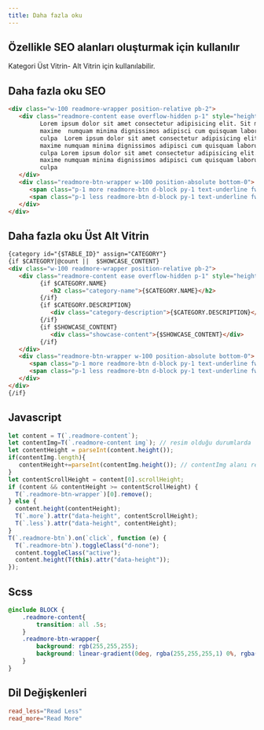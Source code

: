 ```yaml
---
title: Daha fazla oku
---
```

## Özellikle SEO alanları oluşturmak için kullanılır
Kategori Üst Vitrin- Alt Vitrin için kullanılabilir. 
## Daha fazla oku SEO
```html title="Smarty"
<div class="w-100 readmore-wrapper position-relative pb-2">
   <div class="readmore-content ease overflow-hidden p-1" style="height: 80px;">
         Lorem ipsum dolor sit amet consectetur adipisicing elit. Sit molestiae incidunt laboriosam cumque quibusdam
         maxime  numquam minima dignissimos adipisci cum quisquam laborum suscipit officia quasi dicta doloribus animi illo,
         culpa  Lorem ipsum dolor sit amet consectetur adipisicing elit. Sit molestiae incidunt laboriosam cumque quibusdam
         maxime numquam minima dignissimos adipisci cum quisquam laborum suscipit officia quasi dicta doloribus animi illo,
         culpa Lorem ipsum dolor sit amet consectetur adipisicing elit. Sit molestiae incidunt laboriosam cumque quibusdam
         maxime numquam minima dignissimos adipisci cum quisquam laborum suscipit officia quasi dicta doloribus animi illo,
         culpa
   </div>
   <div class="readmore-btn-wrapper w-100 position-absolute bottom-0">
      <span class="p-1 more readmore-btn d-block py-1 text-underline fw-bold">{#read_more#}</span>
      <span class="p-1 less readmore-btn d-block py-1 text-underline fw-bold d-none">{#read_less#}</span>
   </div>
</div>
```
## Daha fazla oku Üst Alt Vitrin
```html title="Smarty"
{category id="{$TABLE_ID}" assign="CATEGORY"}
{if $CATEGORY|@count ||  $SHOWCASE_CONTENT}
<div class="w-100 readmore-wrapper position-relative pb-2">
   <div class="readmore-content ease overflow-hidden p-1" style="height: 80px;">
         {if $CATEGORY.NAME}
            <h2 class="category-name">{$CATEGORY.NAME}</h2>
         {/if}
         {if $CATEGORY.DESCRIPTION}
            <div class="category-description">{$CATEGORY.DESCRIPTION}</div>
         {/if}
         {if $SHOWCASE_CONTENT}
            <div class="showcase-content">{$SHOWCASE_CONTENT}</div>
         {/if}
   </div>
   <div class="readmore-btn-wrapper w-100 position-absolute bottom-0">
      <span class="p-1 more readmore-btn d-block py-1 text-underline fw-bold">{#read_more#}</span>
      <span class="p-1 less readmore-btn d-block py-1 text-underline fw-bold d-none">{#read_less#}</span>
   </div>
</div>
{/if}
```
## Javascript
```javascript title="javascript"
let content = T(`.readmore-content`);
let contentImg=T(`.readmore-content img`); // resim olduğu durumlarda
let contentHeight = parseInt(content.height());
if(contentImg.length){
   contentHeight+=parseInt(contentImg.height()); // contentImg alanı resim olan durumlar için
}
let contentScrollHeight = content[0].scrollHeight;
if (content && contentHeight >= contentScrollHeight) {
  T(`.readmore-btn-wrapper`)[0].remove();
} else {
  content.height(contentHeight);
  T(`.more`).attr("data-height", contentScrollHeight);
  T(`.less`).attr("data-height", contentHeight);
}
T(`.readmore-btn`).on(`click`, function (e) {
  T(`.readmore-btn`).toggleClass("d-none");
  content.toggleClass("active");
  content.height(T(this).attr("data-height"));
});
```
## Scss
```scss title="scss"
@include BLOCK {
    .readmore-content{
        transition: all .5s;
    }
    .readmore-btn-wrapper{
        background: rgb(255,255,255);
        background: linear-gradient(0deg, rgba(255,255,255,1) 0%, rgba(255,255,255,0.5) 100%);
    }
}
```
## Dil Değişkenleri 
```conf title="conf"
read_less="Read Less"
read_more="Read More"
```
